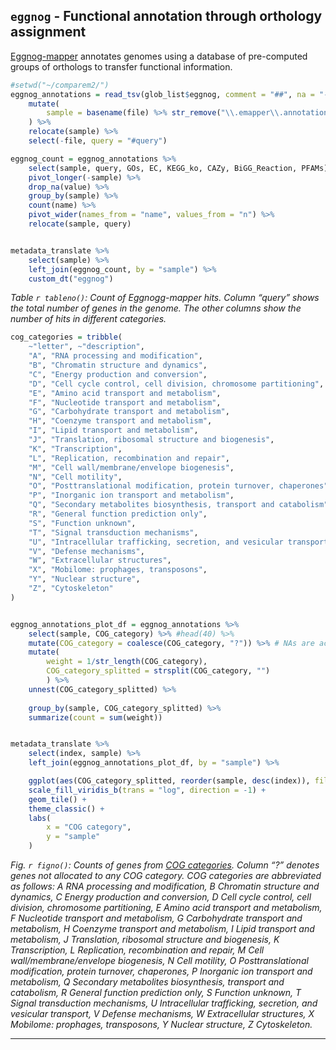 ## `eggnog` - Functional annotation through orthology assignment 

[Eggnog-mapper ](https://github.com/eggnogdb/eggnog-mapper/) annotates genomes using a database of pre-computed groups of orthologs to transfer functional information.

```r

#setwd("~/comparem2/")
eggnog_annotations = read_tsv(glob_list$eggnog, comment = "##", na = "-", id = "file") %>% 
    mutate(
        sample = basename(file) %>% str_remove("\\.emapper\\.annotations$")
    ) %>% 
    relocate(sample) %>% 
    select(-file, query = "#query")

eggnog_count = eggnog_annotations %>%
    select(sample, query, GOs, EC, KEGG_ko, CAZy, BiGG_Reaction, PFAMs) %>% 
    pivot_longer(-sample) %>% 
    drop_na(value) %>% 
    group_by(sample) %>% 
    count(name) %>% 
    pivot_wider(names_from = "name", values_from = "n") %>% 
    relocate(sample, query)


metadata_translate %>%
    select(sample) %>%
    left_join(eggnog_count, by = "sample") %>%
    custom_dt("eggnog")


```

*Table `r tableno()`: Count of Eggnogg-mapper hits. Column "query" shows the total number of genes in the genome. The other columns show the number of hits in different categories.*



```r

cog_categories = tribble(
    ~"letter", ~"description",
    "A", "RNA processing and modification",
    "B", "Chromatin structure and dynamics",
    "C", "Energy production and conversion",
    "D", "Cell cycle control, cell division, chromosome partitioning",
    "E", "Amino acid transport and metabolism",
    "F", "Nucleotide transport and metabolism",
    "G", "Carbohydrate transport and metabolism",
    "H", "Coenzyme transport and metabolism",
    "I", "Lipid transport and metabolism",
    "J", "Translation, ribosomal structure and biogenesis",
    "K", "Transcription",
    "L", "Replication, recombination and repair",
    "M", "Cell wall/membrane/envelope biogenesis",
    "N", "Cell motility",
    "O", "Posttranslational modification, protein turnover, chaperones",
    "P", "Inorganic ion transport and metabolism",
    "Q", "Secondary metabolites biosynthesis, transport and catabolism",
    "R", "General function prediction only",
    "S", "Function unknown",
    "T", "Signal transduction mechanisms",
    "U", "Intracellular trafficking, secretion, and vesicular transport",
    "V", "Defense mechanisms",
    "W", "Extracellular structures",
    "X", "Mobilome: prophages, transposons",
    "Y", "Nuclear structure",
    "Z", "Cytoskeleton"
)


eggnog_annotations_plot_df = eggnog_annotations %>% 
    select(sample, COG_category) %>% #head(40) %>% 
    mutate(COG_category = coalesce(COG_category, "?")) %>% # NAs are actually just unknown/uncategorized genes.
    mutate(
        weight = 1/str_length(COG_category),
        COG_category_splitted = strsplit(COG_category, "")
        ) %>% 
    unnest(COG_category_splitted) %>% 
    
    group_by(sample, COG_category_splitted) %>% 
    summarize(count = sum(weight))


metadata_translate %>%
    select(index, sample) %>%
    left_join(eggnog_annotations_plot_df, by = "sample") %>% 

    ggplot(aes(COG_category_splitted, reorder(sample, desc(index)), fill = count)) + 
    scale_fill_viridis_b(trans = "log", direction = -1) + 
    geom_tile() +
    theme_classic() + 
    labs(
        x = "COG category", 
        y = "sample"
    )


```

*Fig. `r figno()`: Counts of genes from [COG categories](https://www.ncbi.nlm.nih.gov/research/cog/). Column "?" denotes genes not allocated to any COG category. COG categories are abbreviated as follows: A RNA processing and modification, B Chromatin structure and dynamics, C Energy production and conversion, D Cell cycle control, cell division, chromosome partitioning, E Amino acid transport and metabolism, F Nucleotide transport and metabolism, G Carbohydrate transport and metabolism, H Coenzyme transport and metabolism, I Lipid transport and metabolism, J Translation, ribosomal structure and biogenesis, K Transcription, L Replication, recombination and repair, M Cell wall/membrane/envelope biogenesis, N Cell motility, O Posttranslational modification, protein turnover, chaperones, P Inorganic ion transport and metabolism, Q Secondary metabolites biosynthesis, transport and catabolism, R General function prediction only, S Function unknown, T Signal transduction mechanisms, U Intracellular trafficking, secretion, and vesicular transport, V Defense mechanisms, W Extracellular structures, X Mobilome: prophages, transposons, Y Nuclear structure, Z Cytoskeleton.*


---